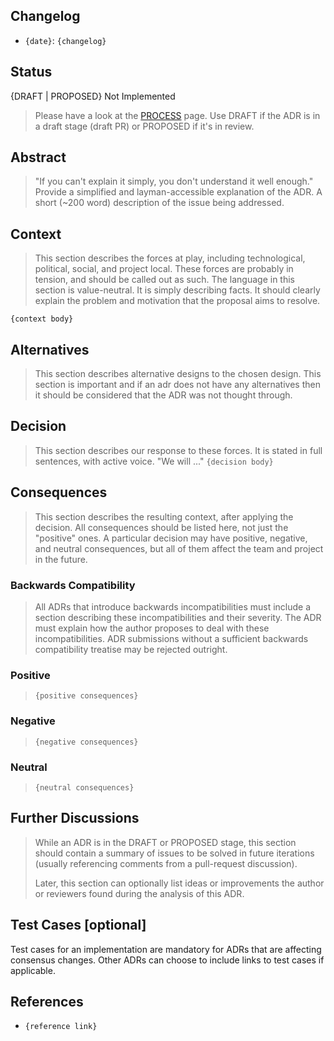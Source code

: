 ## Changelog

* `{date}`: `{changelog}`

## Status

{DRAFT | PROPOSED} Not Implemented

> Please have a look at the [PROCESS](./docs/sdk/next/build/architecture/PROCESS.mdx#adr-status) page.
> Use DRAFT if the ADR is in a draft stage (draft PR) or PROPOSED if it's in review.

## Abstract

> "If you can't explain it simply, you don't understand it well enough." Provide
> a simplified and layman-accessible explanation of the ADR.
> A short (\~200 word) description of the issue being addressed.

## Context

> This section describes the forces at play, including technological, political,
> social, and project local. These forces are probably in tension, and should be
> called out as such. The language in this section is value-neutral. It is simply
> describing facts. It should clearly explain the problem and motivation that the
> proposal aims to resolve.

`{context body}`

## Alternatives

> This section describes alternative designs to the chosen design. This section
> is important and if an adr does not have any alternatives then it should be
> considered that the ADR was not thought through.

## Decision

> This section describes our response to these forces. It is stated in full
> sentences, with active voice. "We will ..."
> `{decision body}`

## Consequences

> This section describes the resulting context, after applying the decision. All
> consequences should be listed here, not just the "positive" ones. A particular
> decision may have positive, negative, and neutral consequences, but all of them
> affect the team and project in the future.

### Backwards Compatibility

> All ADRs that introduce backwards incompatibilities must include a section
> describing these incompatibilities and their severity. The ADR must explain
> how the author proposes to deal with these incompatibilities. ADR submissions
> without a sufficient backwards compatibility treatise may be rejected outright.

### Positive

> `{positive consequences}`

### Negative

> `{negative consequences}`

### Neutral

> `{neutral consequences}`

## Further Discussions

> While an ADR is in the DRAFT or PROPOSED stage, this section should contain a
> summary of issues to be solved in future iterations (usually referencing comments
> from a pull-request discussion).
>
> Later, this section can optionally list ideas or improvements the author or
> reviewers found during the analysis of this ADR.

## Test Cases \[optional]

Test cases for an implementation are mandatory for ADRs that are affecting consensus
changes. Other ADRs can choose to include links to test cases if applicable.

## References

* `{reference link}`
